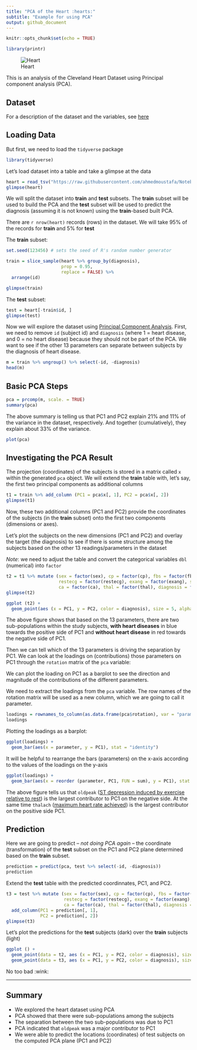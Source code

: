 ```yaml
---
title: "PCA of the Heart :hearts:"
subtitle: "Example for using PCA"
output: github_document
---
```


```r
knitr::opts_chunk$set(echo = TRUE)
```

```r
library(printr)
```

![Heart](images/cardiogram.jpeg)

This is an analysis of the Cleveland Heart Dataset using Principal component analysis (PCA).

## Dataset

For a description of the dataset and the variables, see [here](README.md)

## Loading Data

But first, we need to load the `tidyverse` package

```r
library(tidyverse)
```

Let's load dataset into a table and take a glimpse at the data

```r

heart = read_tsv("https://raw.githubusercontent.com/ahmedmoustafa/Notebooks/master/Heart/Heart.tsv")
glimpse(heart)
```

We will split the dataset into **train** and **test** subsets. The **train** subset will be used to build the PCA and the **test** subset will be used to predict the diagnosis (assuming it is not known) using the **train**-based built PCA.

There are `r nrow(heart)` records (rows) in the dataset. We will take 95% of the records for **train** and 5% for **test**

The **train** subset:

```r
set.seed(123456) # sets the seed of R's random number generator

train = slice_sample(heart %>% group_by(diagnosis),
                     prop = 0.95,
                     replace = FALSE) %>%
  arrange(id)

glimpse(train)
```

The **test** subset:

```r
test = heart[-train$id, ]
glimpse(test)
```

Now we will explore the dataset using [Principal Component Analysis](https://en.wikipedia.org/wiki/Principal_component_analysis). First, we need to remove `id` (subject id) and `diagnosis` (where 1 = heart disease, and 0 = no heart disease) because they should not be part of the PCA. We want to see if the other 13 parameters can separate between subjects by the diagnosis of heart disease.

```r
m = train %>% ungroup() %>% select(-id, -diagnosis)
head(m)
```
## Basic PCA Steps

```r
pca = prcomp(m, scale. = TRUE)
summary(pca)
```

The above summary is telling us that PC1 and PC2 explain 21% and 11% of the variance in the dataset, respectively. And together (cumulatively), they explain about 33% of the variance.

```r
plot(pca)
```


## Investigating the PCA Result

The projection (coordinates) of the subjects is stored in a matrix called `x` within the generated `pca` object. We will extend the **train** table with, let's say, the first two principal components as additional columns

```r
t1 = train %>% add_column (PC1 = pca$x[, 1], PC2 = pca$x[, 2])
glimpse(t1)
```

Now, these two additional columns (PC1 and PC2) provide the coordinates of the subjects (in the **train** subset) onto the first two components (dimensions or axes).

Let's plot the subjects on the new dimensions (PC1 and PC2) and overlay the target (the diagnosis) to see if there is some structure among the subjects based on the other 13 readings/parameters in the dataset

*Note*: we need to adjust the table and convert the categorical variables `dbl` (numerical) into `factor`

```r
t2 = t1 %>% mutate (sex = factor(sex), cp = factor(cp), fbs = factor(fbs),
                    restecg = factor(restecg), exang = factor(exang), slope = factor(slope), 
                    ca = factor(ca), thal = factor(thal), diagnosis = factor(diagnosis))
glimpse(t2)
```

```r
ggplot (t2) +
  geom_point(aes (x = PC1, y = PC2, color = diagnosis), size = 5, alpha = 0.8)
```

The above figure shows that based on the 13 parameters, there are two sub-populations within the study subjects, **with heart diseases** in blue towards the positive side of PC1 and **without heart disease** in red towards the negative side of PC1.

Then we can tell which of the 13 parameters is driving the separation by PC1. We can look at the loadings on (contributions) those parameters on PC1 through the `rotation` matrix of the `pca` variable:

We can plot the loading on PC1 as a barplot to see the direction and magnitude of the contributions of the different parameters.

We need to extract the loadings from the `pca` variable. The row names of the rotation matrix will be used as a new column, which we are going to call it parameter.

```r
loadings = rownames_to_column(as.data.frame(pca$rotation), var = "parameter")
loadings
```

Plotting the loadings as a barplot:

```r
ggplot(loadings) +
  geom_bar(aes(x = parameter, y = PC1), stat = "identity")
```

It will be helpful to rearrange the bars (parameters) on the x-axis according to the values of the loadings on the y-axis

```r
ggplot(loadings) +
  geom_bar(aes(x = reorder (parameter, PC1, FUN = sum), y = PC1), stat = "identity")
```

The above figure tells us that `oldpeak` ([ST depression induced by exercise relative to rest](https://en.wikipedia.org/wiki/ST_depression)) is the largest contributor to PC1 on the negative side. At the same time `thalach` ([maximum heart rate achieved](https://www.cdc.gov/physicalactivity/basics/measuring/heartrate.htm)) is the largest contributor on the positive side PC1.

## Prediction

Here we are going to predict -- *not doing PCA again* -- the coordinate (transformation) of the **test** subset on the PC1 and PC2 plane determined based on the **train** subset.

```r
prediction = predict(pca, test %>% select(-id, -diagnosis))
prediction
```

Extend the **test** table with the predicted coordinnates, PC1, and PC2.

```r
t3 = test %>% mutate (sex = factor(sex), cp = factor(cp), fbs = factor(fbs),
                      restecg = factor(restecg), exang = factor(exang), slope = factor(slope), 
                      ca = factor(ca), thal = factor(thal), diagnosis = factor(diagnosis)) %>%
  add_column(PC1 = prediction[, 1],
             PC2 = prediction[, 2])
glimpse(t3)
```

Let's plot the predictions for the **test** subjects (dark) over the **train** subjects (light)

```r
ggplot () +
  geom_point(data = t2, aes (x = PC1, y = PC2, color = diagnosis), size = 5, alpha = 0.1) +
  geom_point(data = t3, aes (x = PC1, y = PC2, color = diagnosis), size = 5, alpha = 0.9)
```

No too bad :wink:

---

## Summary

- We explored the heart dataset using PCA
- PCA showed that there were sub-populations among the subjects
- The separation between the two sub-populations was due to PC1
- PCA indicated that `oldpeak` was a major contributor to PC1
- We were able to predict the locations (coordinates) of test subjects on the computed PCA plane (PC1 and PC2)
